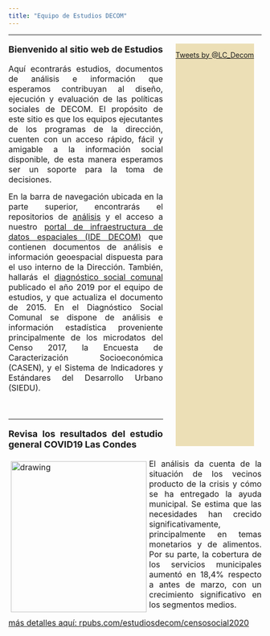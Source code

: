 ```yaml
---
title: "Equipo de Estudios DECOM"
---
```


---

<style>
.twitterborder {
    height:800px;
    margin-top:3px;
    margin-right:3%;
    margin-left:5%;
    float:right;
    background:#ECDFB6;
    text-align:center;
}
</style>

<div class="twitterborder">
<a class="twitter-timeline tw-align-right" data-widget-id="591646755353186304" width="250px" href="https://twitter.com/LC_Decom?ref_src=twsrc%5Etfw">Tweets by @LC_Decom</a> 

<script>!function(d,s,id){var js,fjs=d.getElementsByTagName(s)[0],p=/^http:/.test(d.location)?'http':'https';
if(!d.getElementById(id)){js=d.createElement(s);js.id=id;js.src=p+"://platform.twitter.com/widgets.js";fjs.parentNode.insertBefore(js,fjs);}}(document,"script","twitter-wjs");
</script>

</div>

<p style="font-size:18px"; align="justify"><b>Bienvenido al sitio web de Estudios</b></p>

<p align="justify"><font size=3>Aquí econtrarás estudios, documentos de análisis e información que esperamos contribuyan al diseño, ejecución y evaluación de las políticas sociales de DECOM. El propósito de este sitio es que los equipos ejecutantes de los programas de la dirección, cuenten con un acceso rápido, fácil y amigable a la información social disponible, de esta manera esperamos ser un soporte para la toma de decisiones.<br>
<p align="justify"><font size=3>En la barra de navegación ubicada en la parte superior, encontrarás el repositorios de <a href="https://estudiosdecom.github.io/EstudiosDecom.git.io/doc_analisis.html"> análisis</a> y el acceso a nuestro <a href="https://estudiosdecom.github.io/EstudiosDecom.git.io/maps.html">portal de infraestructura de datos espaciales (IDE DECOM)</a> que contienen documentos de análisis e información geoespacial dispuesta para el uso interno de la Dirección. También, hallarás el <a href="https://estudiosdecom.github.io/EstudiosDecom.git.io/diagnostico.html"> diagnóstico social comunal</a> publicado el año 2019 por el equipo de estudios, y que actualiza el documento de 2015. En el Diagnóstico Social Comunal se dispone de análisis e información estadística proveniente principalmente de los microdatos del Censo 2017, la Encuesta de Caracterización Socioeconómica (CASEN), y el Sistema de Indicadores y Estándares del Desarrollo Urbano (SIEDU).</p></br> 

---

<p style="font-size:18px"; align="justify"><b>Revisa los resultados del estudio general COVID19 Las Condes</b></p>

<img style="float:left; margin:5px;" src="C:/Users/17617549-4/Documents/Desarrollo Website Estudios/EstudiosDecom.git.io/images/resultadosdeencuesta.jpeg" alt="drawing" width="270" height="300"/><p align="justify">El análisis da cuenta de la situación de los vecinos producto de la crisis y cómo se ha entregado la ayuda municipal. Se estima que las necesidades han crecido significativamente, principalmente en temas monetarios y de alimentos. Por su parte, la cobertura de los servicios municipales aumentó en 18,4% respecto a antes de marzo, con un crecimiento significativo en los segmentos medios.</p>
<p align="left"><a href="https://rpubs.com/estudiosdecom/censosocial2020">más detalles aquí: rpubs.com/estudiosdecom/censosocial2020</a></p>

<br>
<br>
<br>
<br>
<br>
</br>